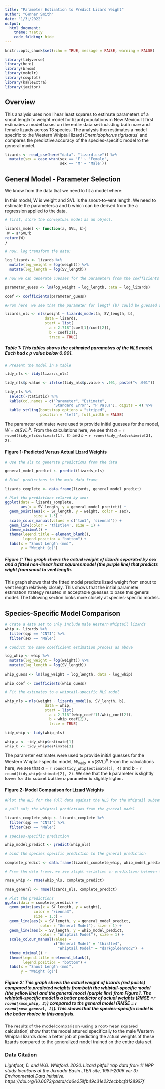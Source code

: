 ```yaml
---
title: "Parameter Estimation to Predict Lizard Weight"
author: "Conner Smith"
date: "1/31/2022"
output: 
  html_document: 
    theme: flatly
    code_folding: hide
---
```


```r
knitr::opts_chunk$set(echo = TRUE, message = FALSE, warning = FALSE)

library(tidyverse)
library(here)
library(broom)
library(modelr)
library(cowplot)
library(kableExtra)
library(janitor)
```

## **Overview**

This analysis uses non linear least squares to estimate parameters of a snout length to weight model for lizard populations in New Mexico. It first estimates a model based on the entire data set including both male and female lizards across 13 species. The analysis then estimates a model specific to the Western Whiptail lizard (*Cnemidophorus tigrisatus*) and compares the predictive accuracy of the species-specific model to the general model.

```r
lizards <- read_csv(here("data", "lizard.csv")) %>% 
  mutate(sex = case_when(sex == 'F' ~ 'Female',
                         sex == 'M' ~ 'Male'))
```

## **General Model - Parameter Selection**

We know from the data that we need to fit a model where:

\begin{equation}
W=a(SVL)^b
\end{equation}

In this model, W is weight and SVL is the snout-to-vent length. We need to estimate the parameters a and b which can be derived from the a regression applied to the data. 

```r
# first, store the conceptual model as an object. 

lizards_model <- function(a, SVL, b){
 W = a*SVL^b
return(W)
}

# now, log transform the data:

log_lizards <- lizards %>% 
  mutate(log_weight = log(weight)) %>% 
  mutate(log_length = log(SV_length))

# now we can generate guesses for the parameters from the coefficients 
  
parameter_guess <- lm(log_weight ~ log_length, data = log_lizards) 

coef <- coefficients(parameter_guess)

#From here, we see that the parameter for length (b) could be guessed as 2.54. From the transformation, we have the intercept equal to b*ln(a). So we can plug the intercept value in and divide by the coefficient for b to get the value of a.

lizards_nls <- nls(weight ~ lizards_model(a, SV_length, b),
                  data = lizards,
                  start = list(
                    a = 2.718^(coef[1]/coef[2]),
                    b = coef[2]),
                    trace = TRUE)
```

##### **Table 1:** *This tables shows the estimated parameters of the NLS model. Each had a p value below 0.001.*
```r
# Present the model in a table 

tidy_nls <- tidy(lizards_nls)

tidy_nls$p.value <- ifelse(tidy_nls$p.value < .001, paste("< .001"))

tidy_nls %>%
  select(-statistic) %>% 
  kable(col.names = c("Parameter", "Estimate", 
                      "Standard Error", "P Value"), digits = 4) %>% 
  kable_styling(bootstrap_options = "striped", 
                position = "left", full_width = FALSE)
```

The parameter estimates were used to provide initial guesses for the model, $W=a(SVL)^b$. From the calculations here, we see that $a$ = `r round(tidy_nls$estimate[1], 5)` and $b$ = `r round(tidy_nls$estimate[2], 2)`. 

#### **Figure 1: Predicted Versus Actual Lizard Weights**
```r
# Use the nls to generate predictions from the data 

general_model_predict <- predict(lizards_nls)

# Bind  predictions to the main data frame 

lizards_complete <- data.frame(lizards, general_model_predict)

# Plot the predictions colored by sex:
ggplot(data = lizards_complete, 
       aes(x = SV_length, y = general_model_predict)) +
  geom_point(aes(x = SV_length, y = weight, color = sex),
             size = 1.5) +
  scale_color_manual(values = c('tan1', 'sienna3')) +
  geom_line(color = 'thistle4', size = 1) +
  theme_minimal() +
  theme(legend.title = element_blank(),
        legend.position = "bottom") +
  labs(x = "Snout Length (mm)",
       y = "Weight (g)")
```

##### **Figure 1:** *This graph shows the actual weight of lizards separated by sex and a fitted non-linear least squares model (the purple line) that predicts wight from snout to vent length.* 

This graph shows that the fitted model predicts lizard weight from snout to vent length relatively closely. This shows that the initial parameter estimation strategy resulted in acceptable guesses to base this general model. The following section looks more closely at species-specific models. 

## **Species-Specific Model Comparison**

```r
# Crate a data set to only include male Western Whiptail lizards
whip <- lizards %>% 
  filter(spp == 'CNTI') %>% 
  filter(sex == 'Male')

# Conduct the same coefficient estimation process as above 

log_whip <- whip %>% 
  mutate(log_weight = log(weight)) %>% 
  mutate(log_length = log(SV_length))
  
whip_guess <- lm(log_weight ~ log_length, data = log_whip) 

whip_coef <- coefficients(whip_guess)

# Fit the estimates to a whiptail-specific NLS model

whip_nls = nls(weight ~ lizards_model(a, SV_length, b),
                  data = whip,
                  start = list(
                    a = 2.718^(whip_coef[1]/whip_coef[2]),
                    b = whip_coef[2]),
                    trace = TRUE)

tidy_whip <- tidy(whip_nls)

whip_a <- tidy_whip$estimate[1]
whip_b <- tidy_whip$estimate[2]
```

The parameter estimates were used to provide initial guesses for the Western Whiptail-specific model, $W_{whip}=a(SVL)^b$. From the calculations here, we see that $a$ = `r round(tidy_whip$estimate[1], 4)` and $b$ = `r round(tidy_whip$estimate[2], 2)`. We see that the $b$ parameter is slightly lower for this subset but the $a$ parameter is slightly higher. 
 

#### **Figure 2: Model Comparison for Lizard Weights**
```r
#Plot the NLS for the full data against the NLS for the Whiptail subset, starting by using both models to predict whiptail weight:

# pull only the whiptail predictions from the general model

lizards_complete_whip <- lizards_complete %>% 
  filter(spp == "CNTI") %>% 
  filter(sex == "Male")

# species-specific prediction

whip_model_predict <- predict(whip_nls)

# bind the species specific prediction to the general prediction

complete_predict <- data.frame(lizards_complete_whip, whip_model_predict)

# From the data frame, we see slight variation in predictions between the two models. Now, we need to calculate the RMSE for both. 

rmse_whip <- rmse(whip_nls, complete_predict)

rmse_general <- rmse(lizards_nls, complete_predict)

# Plot the predictions
ggplot(data = complete_predict) +
  geom_point(aes(x = SV_length, y = weight), 
             color = "sienna3",
             size = 1.5) +
  geom_line(aes(x = SV_length, y = general_model_predict,
                color = "General Model"), size = 1) +
  geom_line(aes(x = SV_length, y = whip_model_predict,
                color = "Whiptail Model"), size = 1) +
  scale_colour_manual(values =
                      c("General Model" = "thistle4",
                        "Whiptail Model" = "darkgoldenrod2")) +
  theme_minimal() +
  theme(legend.title = element_blank(),
        legend.position = "bottom") +
  labs(x = "Snout Length (mm)",
       y = "Weight (g)")
```
 
##### **Figure 2:** *This graph shows the actual weight of lizards (red points) compared to predicted weights from both the whiptail-specific model (the yellow line) and the general model (purple line) from* **Figure 1**. *The whiptail-specific model is a better predictor of actual weights* (RMSE =`r round(rmse_whip, 2)`) *compared to the general model* (RMSE = `r round(rmse_general, 2)`). *This shows that the species-specific model is the better choice in this analysis.* 

The results of the model comparison (using a root-mean squared calculation) show that the model attuned specifically to the male Western Whiptail lizards does a better job at predicting the actual weights of these lizards compared to the generalized model trained on the entire data set. 
 
### **Data Citation**

*Lightfoot, D. and W.G. Whitford. 2020. Lizard pitfall trap data from 11 NPP study locations at the Jornada Basin LTER site, 1989-2006 ver 37. Environmental Data Initiative. https://doi.org/10.6073/pasta/4a6e258fb49c31e222ecbbcfd128967f*